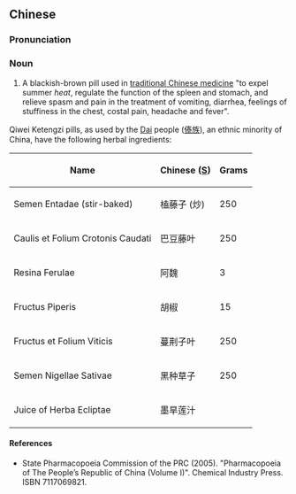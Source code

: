 ==Chinese==
{{zh-forms}}

===Pronunciation===
{{zh-pron
|m=qīwèi kèténgzǐ wán
|cat=n
}}

===Noun===
{{zh-noun}}

# A blackish-brown pill used in [[traditional Chinese medicine]] "to expel summer ''heat'', regulate the function of the spleen and stomach, and relieve spasm and pain in the treatment of vomiting, diarrhea, feelings of stuffiness in the chest, costal pain, headache and fever".

Qiwei Ketengzi pills, as used by the [[w:Dai_people|Dai]] people ([[傣]][[族]]), an ethnic minority of China, have the following herbal ingredients:

{| class="wikitable sortable"
|-
!Name
!Chinese ([[Simplified Chinese|S]])
!Grams
|-
|Semen Entadae (stir-baked)
|榼藤子 (炒)
| 250
|-
|Caulis et Folium Crotonis Caudati
|巴豆藤叶
| 250
|-
|Resina Ferulae
|阿魏
| 3
|-
|Fructus Piperis
|胡椒
| 15
|-
|Fructus et Folium Viticis
|蔓荆子叶
| 250
|-
|Semen Nigellae Sativae
|黑种草子
| 250
|-
|Juice of Herba Ecliptae
|墨旱莲汁
|
|}

====References====
* State Pharmacopoeia Commission of the PRC (2005). "Pharmacopoeia of The People’s Republic of China (Volume I)". Chemical Industry Press. ISBN 7117069821.